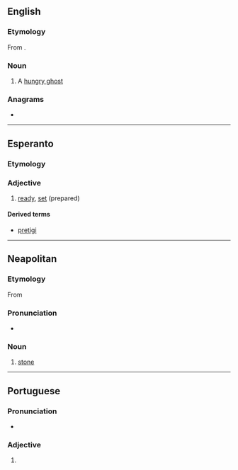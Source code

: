 {{also|prêta}}
==English==
{{wikipedia}}

===Etymology===
From {{etyl|sa|en}} {{m|sa|प्रेत|tr=preta}}.

===Noun===
{{en-noun}}

# A [[hungry ghost]] {{gloss|a supernatural being in Buddhist folklore, the spirit of a greedy person whose divine retribution is to never be sated}}

===Anagrams===
* {{anagrams|en|Peart|Petra|apert|apter|pater|peart|petar|petra|prate|reapt|repat|retap|taper|trape|treap}}

----

==Esperanto==

===Etymology===
{{etyl|fr|eo}} {{m|fr|prêt}}

===Adjective===
{{eo-head}}

# [[ready]], [[set]] (prepared)

====Derived terms====
* [[pretigi]]

----

==Neapolitan==

===Etymology===
From {{etyl|la|nap}} {{m|la|petra}}

===Pronunciation===
* {{IPA|/ˈprɛta/|lang=nap}}

===Noun===
{{nap-noun|f|pl=pprete}}

# [[stone]]

----

==Portuguese==

===Pronunciation===
* {{IPA|/ˈpɾe.tɐ/|lang=pt}}

===Adjective===
{{pt-adj-form|f-s}}

# {{pt-adj form of|preto|f|sg}}